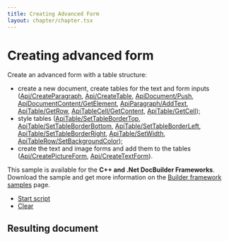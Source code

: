 ```yaml
---
title: Creating Advanced Form
layout: chapter/chapter.tsx
---
```

# [](/docbuilder/buildersamples/)Creating advanced form

Create an advanced form with a table structure:

* create a new document, create tables for the text and form inputs ([Api/CreateParagraph](/docbuilder/textdocumentapi/api/createparagraph), [Api/CreateTable](/docbuilder/textdocumentapi/api/createtable), [ApiDocument/Push](/docbuilder/textdocumentapi/apidocument/push), [ApiDocumentContent/GetElement](/docbuilder/textdocumentapi/apidocumentcontent/getelement), [ApiParagraph/AddText](/docbuilder/textdocumentapi/apiparagraph/addtext), [ApiTable/GetRow](/docbuilder/textdocumentapi/apitable/getrow), [ApiTableCell/GetContent](/docbuilder/textdocumentapi/apitablecell/getcontent), [ApiTable/GetCell](/docbuilder/textdocumentapi/apitable/getcell));
* style tables ([ApiTable/SetTableBorderTop](/docbuilder/textdocumentapi/apitable/settablebordertop), [ApiTable/SetTableBorderBottom](/docbuilder/textdocumentapi/apitable/settableborderbottom), [ApiTable/SetTableBorderLeft](/docbuilder/textdocumentapi/apitable/settableborderleft), [ApiTable/SetTableBorderRight](/docbuilder/textdocumentapi/apitable/settableborderright), [ApiTable/SetWidth](/docbuilder/textdocumentapi/apitable/setwidth), [ApiTableRow/SetBackgroundColor](/docbuilder/textdocumentapi/apitablerow/setbackgroundcolor));
* create the text and image forms and add them to the tables ([Api/CreatePictureForm](/docbuilder/formapi/api/createpictureform), [Api/CreateTextForm](/docbuilder/formapi/api/createtextform)).

This sample is available for the **C++ and .Net DocBuilder Frameworks**.\
Download the sample and get more information on the [Builder framework samples](/docbuilder/builderframeworksamples) page.

* [Start script]()
* [Clear]()

## Resulting document
